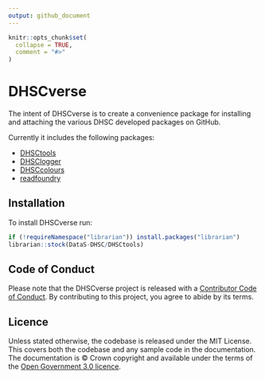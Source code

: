 ```yaml
---
output: github_document
---
```


<!-- README.md is generated from README.Rmd. Please edit that file -->

```r
knitr::opts_chunk$set(
  collapse = TRUE,
  comment = "#>"
)
```

# DHSCverse

The intent of DHSCverse is to create a convenience package for installing and attaching the various DHSC developed packages on GitHub.

Currently it includes the following packages:

-   [DHSCtools](https://github.com/DataS-DHSC/DHSCtools)
-   [DHSClogger](https://github.com/DataS-DHSC/DHSClogger)
-   [DHSCcolours](https://github.com/DataS-DHSC/DHSCcolours)
-   [readfoundry](https://github.com/DataS-DHSC/readfoundry)

## Installation

To install DHSCverse run:

``` r
if (!requireNamespace("librarian")) install.packages("librarian")
librarian::stock(DataS-DHSC/DHSCtools)
```

## Code of Conduct

Please note that the DHSCverse project is released with a [Contributor Code of Conduct](https://contributor-covenant.org/version/2/1/CODE_OF_CONDUCT.html). By contributing to this project, you agree to abide by its terms.

## Licence

Unless stated otherwise, the codebase is released under the MIT License. This covers both the codebase and any sample code in the documentation. The documentation is © Crown copyright and available under the terms of the [Open Government 3.0 licence](https://www.nationalarchives.gov.uk/doc/open-government-licence/version/3/).
